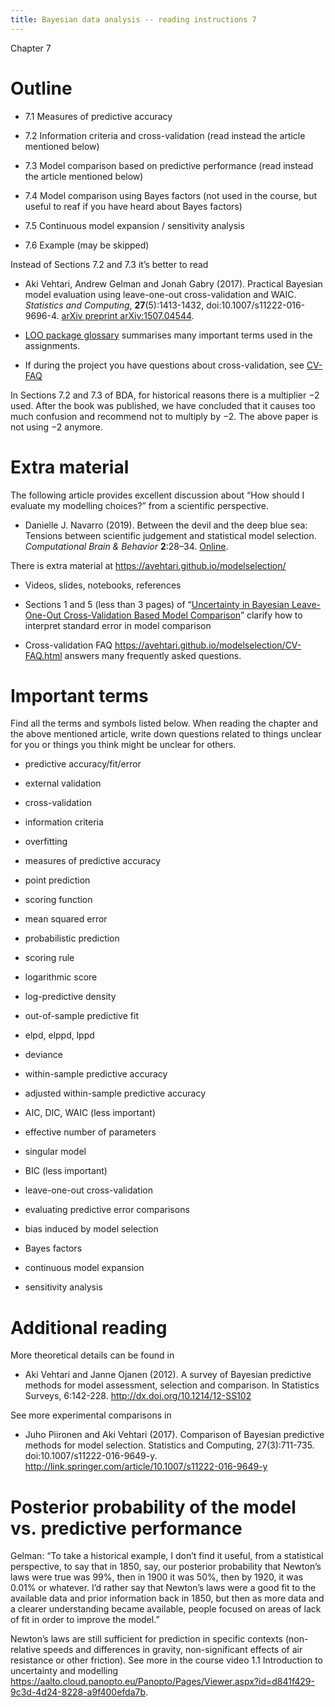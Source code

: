 ```yaml
---
title: Bayesian data analysis -- reading instructions 7
---
```


 Chapter 7

# Outline

-   7.1 Measures of predictive accuracy

-   7.2 Information criteria and cross-validation (read instead the
    article mentioned below)

-   7.3 Model comparison based on predictive performance (read instead
    the article mentioned below)

-   7.4 Model comparison using Bayes factors (not used in the course,
    but useful to reaf if you have heard about Bayes factors)

-   7.5 Continuous model expansion / sensitivity analysis

-   7.6 Example (may be skipped)

Instead of Sections 7.2 and 7.3 it's better to read

-   Aki Vehtari, Andrew Gelman and Jonah Gabry (2017). Practical
    Bayesian model evaluation using leave-one-out cross-validation and
    WAIC. *Statistics and Computing*, **27**(5):1413-1432,
    doi:10.1007/s11222-016-9696-4. [arXiv preprint
    arXiv:1507.04544](http://arxiv.org/abs/1507.04544).

-   [LOO package
    glossary](https://mc-stan.org/loo/reference/loo-glossary.html)
    summarises many important terms used in the assignments.

-   If during the project you have questions about cross-validation, see
    [CV-FAQ](https://avehtari.github.io/modelselection/CV-FAQ.html)

In Sections 7.2 and 7.3 of BDA, for historical reasons there is a
multiplier $-2$ used. After the book was published, we have concluded
that it causes too much confusion and recommend not to multiply by $-2$.
The above paper is not using $-2$ anymore.\

# Extra material

The following article provides excellent discussion about "How should I
evaluate my modelling choices?" from a scientific perspective.

-   Danielle J. Navarro (2019). Between the devil and the deep blue sea:
    Tensions between scientific judgement and statistical model
    selection. *Computational Brain & Behavior* **2**:28--34.
    [Online](https://doi.org/10.1007/s42113-018-0019-z).

There is extra material at <https://avehtari.github.io/modelselection/>

-   Videos, slides, notebooks, references

-   Sections 1 and 5 (less than 3 pages) of "[Uncertainty in Bayesian
    Leave-One-Out Cross-Validation Based Model
    Comparison](https://arxiv.org/abs/2008.10296)" clarify how to
    interpret standard error in model comparison

-   Cross-validation FAQ
    <https://avehtari.github.io/modelselection/CV-FAQ.html> answers many
    frequently asked questions.

# Important terms

Find all the terms and symbols listed below. When reading the chapter
and the above mentioned article, write down questions related to things
unclear for you or things you think might be unclear for others.

-   predictive accuracy/fit/error

-   external validation

-   cross-validation

-   information criteria

-   overfitting

-   measures of predictive accuracy

-   point prediction

-   scoring function

-   mean squared error

-   probabilistic prediction

-   scoring rule

-   logarithmic score

-   log-predictive density

-   out-of-sample predictive fit

-   elpd, elppd, lppd

-   deviance

-   within-sample predictive accuracy

-   adjusted within-sample predictive accuracy

-   AIC, DIC, WAIC (less important)

-   effective number of parameters

-   singular model

-   BIC (less important)

-   leave-one-out cross-validation

-   evaluating predictive error comparisons

-   bias induced by model selection

-   Bayes factors

-   continuous model expansion

-   sensitivity analysis

# Additional reading

More theoretical details can be found in

-   Aki Vehtari and Janne Ojanen (2012). A survey of Bayesian predictive
    methods for model assessment, selection and comparison. In
    Statistics Surveys, 6:142-228. <http://dx.doi.org/10.1214/12-SS102>

See more experimental comparisons in

-   Juho Piironen and Aki Vehtari (2017). Comparison of Bayesian
    predictive methods for model selection. Statistics and Computing,
    27(3):711-735. doi:10.1007/s11222-016-9649-y.
    <http://link.springer.com/article/10.1007/s11222-016-9649-y>

# Posterior probability of the model vs. predictive performance

Gelman: "To take a historical example, I don't find it useful, from a
statistical perspective, to say that in 1850, say, our posterior
probability that Newton's laws were true was 99%, then in 1900 it was
50%, then by 1920, it was 0.01% or whatever. I'd rather say that
Newton's laws were a good fit to the available data and prior
information back in 1850, but then as more data and a clearer
understanding became available, people focused on areas of lack of fit
in order to improve the model."

Newton's laws are still sufficient for prediction in specific contexts
(non-relative speeds and differences in gravity, non-significant effects
of air resistance or other friction). See more in the course video 1.1
Introduction to uncertainty and modelling
<https://aalto.cloud.panopto.eu/Panopto/Pages/Viewer.aspx?id=d841f429-9c3d-4d24-8228-a9f400efda7b>.
